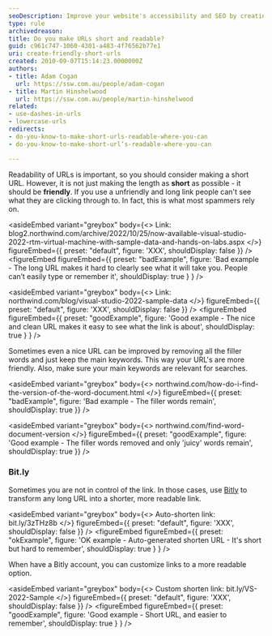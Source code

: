 ```yaml
---
seoDescription: Improve your website's accessibility and SEO by creating short, readable URLs that clearly convey their purpose.
type: rule
archivedreason:
title: Do you make URLs short and readable?
guid: c961c747-1060-4301-a483-4f76562b77e1
uri: create-friendly-short-urls
created: 2010-09-07T15:14:23.0000000Z
authors:
- title: Adam Cogan
  url: https://ssw.com.au/people/adam-cogan
- title: Martin Hinshelwood
  url: https://ssw.com.au/people/martin-hinshelwood
related:
- use-dashes-in-urls
- lowercase-urls
redirects:
- do-you-know-to-make-short-urls-readable-where-you-can
- do-you-know-to-make-short-url’s-readable-where-you-can

---
```


Readability of URLs is important, so you should consider making a short URL. However, it is not just making the length as **short** as possible - it should be **friendly**.
If you use a unfriendly and long link people can't see what they are clicking through to. In fact, this is what most spammers rely on.

<asideEmbed
  variant="greybox"
  body={<>
    Link: blog2.northwind.com/archive/2022/10/25/now-available-visual-studio-2022-rtm-virtual-machine-with-sample-data-and-hands-on-labs.aspx
  </>}
  figureEmbed={{
    preset: "default",
    figure: 'XXX',
    shouldDisplay: false
  }}
/>
<figureEmbed figureEmbed={{
  preset: "badExample",
  figure: 'Bad example - The long URL makes it hard to clearly see what it will take you. People can’t easily type or remember it',
  shouldDisplay: true
} } />


<asideEmbed
  variant="greybox"
  body={<>
    Link: northwind.com/blog/visual-studio-2022-sample-data
  </>}
  figureEmbed={{
    preset: "default",
    figure: 'XXX',
    shouldDisplay: false
  }}
/>
<figureEmbed figureEmbed={{
  preset: "goodExample",
  figure: 'Good example - The nice and clean URL makes it easy to see what the link is about',
  shouldDisplay: true
} } />


Sometimes even a nice URL can be improved by removing all the filler words and just keep the main keywords. This way your URL's are more friendly. Also, make sure your main keywords are relevant for searches.

<asideEmbed
  variant="greybox"
  body={<>
    northwind.com/how-do-i-find-the-version-of-the-word-document.html
  </>}
  figureEmbed={{
    preset: "badExample",
    figure: 'Bad example - The filler words remain',
    shouldDisplay: true
  }}
/>

<asideEmbed
  variant="greybox"
  body={<>
    northwind.com/find-word-document-version
  </>}
  figureEmbed={{
    preset: "goodExample",
    figure: 'Good example - The filler words removed and only \'juicy\' words remain',
    shouldDisplay: true
  }}
/>

### Bit.ly

Sometimes you are not in control of the link. In those cases, use [Bitly](https://bitly.com/) to transform any long URL into a shorter, more readable link.

<asideEmbed
  variant="greybox"
  body={<>
    Auto-shorten link: bit.ly/3zTHz8b
  </>}
  figureEmbed={{
    preset: "default",
    figure: 'XXX',
    shouldDisplay: false
  }}
/>
<figureEmbed figureEmbed={{
  preset: "okExample",
  figure: 'OK example - Auto-generated shorten URL - It\'s short but hard to remember',
  shouldDisplay: true
} } />


When have a Bitly account, you can customize links to a more readable option.

<asideEmbed
  variant="greybox"
  body={<>
    Custom shorten link: bit.ly/VS-2022-Sample
  </>}
  figureEmbed={{
    preset: "default",
    figure: 'XXX',
    shouldDisplay: false
  }}
/>
<figureEmbed figureEmbed={{
  preset: "goodExample",
  figure: 'Good example - Short URL, and easier to remember',
  shouldDisplay: true
} } />
